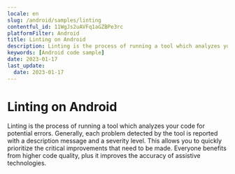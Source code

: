 ```yaml
---
locale: en
slug: /android/samples/linting
contentful_id: 11WgJs2uAVFq1aGZBPe3rc
platformFilter: Android
title: Linting on Android
description: Linting is the process of running a tool which analyzes your code for potential errors.
keywords: [Android code sample]
date: 2023-01-17
last_update:
  date: 2023-01-17
---
```


# Linting on Android

Linting is the process of running a tool which analyzes your code for potential errors. Generally, each problem detected by the tool is reported with a description message and a severity level. This allows you to quickly prioritize the critical improvements that need to be made. Everyone benefits from higher code quality, plus it improves the accuracy of assistive technologies.

<CodeSample id="linting" locale="en" platform="android"/>

